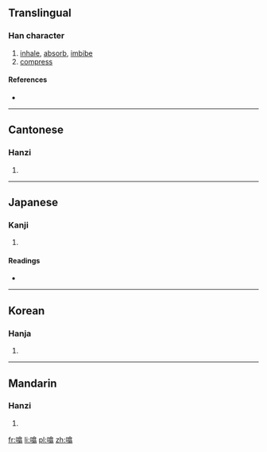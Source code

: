 ==Translingual==

===Han character===
{{Han char|rn=30|rad=口|as=12|sn=15|four=|canj=口人口一 (RORM)|ids=⿰[[口]][[翕]]}}

# [[inhale]], [[absorb]], [[imbibe]]
# [[compress]]

====References====
* {{Han ref|kx=0208.310|dkj=04310|dj=0431.230|hdz=10685.070|uh=564F|ud=22095}}

----

==Cantonese==

===Hanzi===
{{yue-hanzi|jyut=[[ap1]], [[ngap1]]|y=ap1, ngap1}}

# {{defn|lang=yue|sort=口12}}

----

==Japanese==

===Kanji===
{{ja-kanji|grade=|rs=口12}}

# {{defn|lang=ja|sort=口12}}

====Readings====
* {{ja-readings|on=[[きゅう]] (kyū)|kun=[[すう]] (suu)}}

----

==Korean==

===Hanja===
{{ko-hanja|hangeul=흡|rv=heup|mr=hŭp}}

# {{defn|lang=ko|sort=口12}}

----

==Mandarin==

===Hanzi===
{{cmn-hanzi|pin=[[xī]] ([[xi1]])|wg=hsi<sup>1</sup>}}

# {{defn|lang=cmn|sort=口12}}

[[fr:噏]]
[[li:噏]]
[[pl:噏]]
[[zh:噏]]